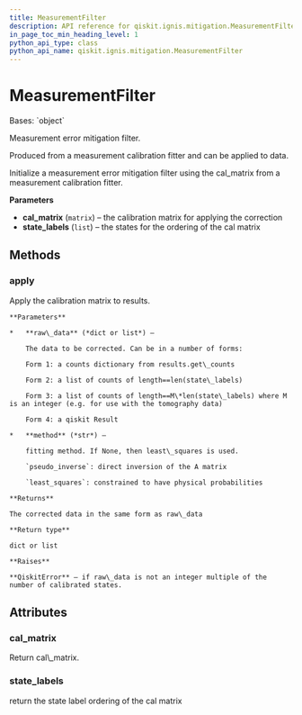 ```yaml
---
title: MeasurementFilter
description: API reference for qiskit.ignis.mitigation.MeasurementFilter
in_page_toc_min_heading_level: 1
python_api_type: class
python_api_name: qiskit.ignis.mitigation.MeasurementFilter
---
```


# MeasurementFilter

<Class id="qiskit.ignis.mitigation.MeasurementFilter" github="https://github.com/qiskit-community/qiskit-ignis/tree/stable/0.6/qiskit/ignis/mitigation/measurement/filters.py" signature="MeasurementFilter(cal_matrix, state_labels)">
  Bases: `object`

  Measurement error mitigation filter.

  Produced from a measurement calibration fitter and can be applied to data.

  Initialize a measurement error mitigation filter using the cal\_matrix from a measurement calibration fitter.

  **Parameters**

  *   **cal\_matrix** (`matrix`) – the calibration matrix for applying the correction
  *   **state\_labels** (`list`) – the states for the ordering of the cal matrix

  ## Methods

  ### apply

  <Function id="qiskit.ignis.mitigation.MeasurementFilter.apply" name="apply" signature="MeasurementFilter.apply(raw_data, method='least_squares')">
    Apply the calibration matrix to results.

    **Parameters**

    *   **raw\_data** (*dict or list*) –

        The data to be corrected. Can be in a number of forms:

        Form 1: a counts dictionary from results.get\_counts

        Form 2: a list of counts of length==len(state\_labels)

        Form 3: a list of counts of length==M\*len(state\_labels) where M is an integer (e.g. for use with the tomography data)

        Form 4: a qiskit Result

    *   **method** (*str*) –

        fitting method. If None, then least\_squares is used.

        `pseudo_inverse`: direct inversion of the A matrix

        `least_squares`: constrained to have physical probabilities

    **Returns**

    The corrected data in the same form as raw\_data

    **Return type**

    dict or list

    **Raises**

    **QiskitError** – if raw\_data is not an integer multiple of the number of calibrated states.
  </Function>

  ## Attributes

  ### cal\_matrix

  <Attribute id="qiskit.ignis.mitigation.MeasurementFilter.cal_matrix" name="cal_matrix">
    Return cal\_matrix.
  </Attribute>

  ### state\_labels

  <Attribute id="qiskit.ignis.mitigation.MeasurementFilter.state_labels" name="state_labels">
    return the state label ordering of the cal matrix
  </Attribute>
</Class>

